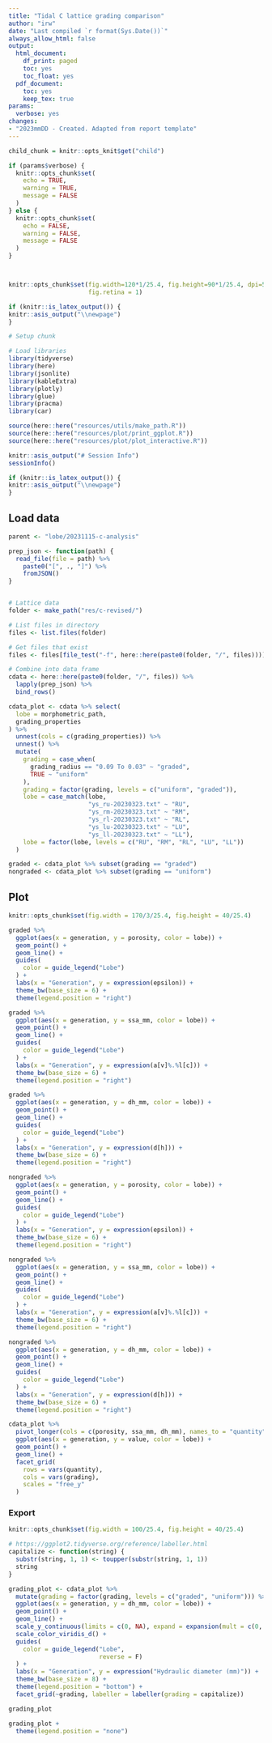 ```yaml
---
title: "Tidal C lattice grading comparison"
author: "irw"
date: "Last compiled `r format(Sys.Date())`"
always_allow_html: false
output:
  html_document:
    df_print: paged
    toc: yes
    toc_float: yes
  pdf_document:
    toc: yes
    keep_tex: true
params:
  verbose: yes
changes:
- "2023mmDD - Created. Adapted from report template"
---
```


```r

child_chunk = knitr::opts_knit$get("child")

```


```r
if (params$verbose) {
  knitr::opts_chunk$set(
    echo = TRUE,
    warning = TRUE,
    message = FALSE
  )
} else {
  knitr::opts_chunk$set(
    echo = FALSE,
    warning = FALSE,
    message = FALSE
  )
}



knitr::opts_chunk$set(fig.width=120*1/25.4, fig.height=90*1/25.4, dpi=500,
                      fig.retina = 1)
```

```r
if (knitr::is_latex_output()) {
knitr::asis_output("\\newpage")
}
```

```r
# Setup chunk

# Load libraries
library(tidyverse)
library(here)
library(jsonlite)
library(kableExtra)
library(plotly)
library(glue)
library(pracma)
library(car)

source(here::here("resources/utils/make_path.R"))
source(here::here("resources/plot/print_ggplot.R"))
source(here::here("resources/plot/plot_interactive.R"))

knitr::asis_output("# Session Info")
sessionInfo()
```

```r
if (knitr::is_latex_output()) {
knitr::asis_output("\\newpage")
}
```

## Load data

```r
parent <- "lobe/20231115-c-analysis"
```

```r
prep_json <- function(path) {
  read_file(file = path) %>% 
    paste0("[", ., "]") %>% 
    fromJSON()
}


# Lattice data
folder <- make_path("res/c-revised/")

# List files in directory
files <- list.files(folder)

# Get files that exist
files <- files[file_test("-f", here::here(paste0(folder, "/", files)))]

# Combine into data frame
cdata <- here::here(paste0(folder, "/", files)) %>% 
  lapply(prep_json) %>% 
  bind_rows()
```

```r
cdata_plot <- cdata %>% select(
  lobe = morphometric_path, 
  grading_properties
) %>% 
  unnest(cols = c(grading_properties)) %>% 
  unnest() %>% 
  mutate(
    grading = case_when(
      grading_radius == "0.09 To 0.03" ~ "graded",
      TRUE ~ "uniform"
    ),
    grading = factor(grading, levels = c("uniform", "graded")),
    lobe = case_match(lobe,
                      "ys_ru-20230323.txt" ~ "RU",
                      "ys_rm-20230323.txt" ~ "RM",
                      "ys_rl-20230323.txt" ~ "RL",
                      "ys_lu-20230323.txt" ~ "LU",
                      "ys_ll-20230323.txt" ~ "LL"),
    lobe = factor(lobe, levels = c("RU", "RM", "RL", "LU", "LL"))
  )

graded <- cdata_plot %>% subset(grading == "graded")
nongraded <- cdata_plot %>% subset(grading == "uniform")
```

## Plot

```r
knitr::opts_chunk$set(fig.width = 170/3/25.4, fig.height = 40/25.4)

graded %>% 
  ggplot(aes(x = generation, y = porosity, color = lobe)) +
  geom_point() +
  geom_line() +
  guides(
    color = guide_legend("Lobe")
  ) +
  labs(x = "Generation", y = expression(epsilon)) +
  theme_bw(base_size = 6) +
  theme(legend.position = "right")

graded %>% 
  ggplot(aes(x = generation, y = ssa_mm, color = lobe)) +
  geom_point() +
  geom_line() +
  guides(
    color = guide_legend("Lobe")
  ) +
  labs(x = "Generation", y = expression(a[v]%.%l[c])) +
  theme_bw(base_size = 6) +
  theme(legend.position = "right")

graded %>% 
  ggplot(aes(x = generation, y = dh_mm, color = lobe)) +
  geom_point() +
  geom_line() +
  guides(
    color = guide_legend("Lobe")
  ) +
  labs(x = "Generation", y = expression(d[h])) +
  theme_bw(base_size = 6) +
  theme(legend.position = "right")
```

```r
nongraded %>% 
  ggplot(aes(x = generation, y = porosity, color = lobe)) +
  geom_point() +
  geom_line() +
  guides(
    color = guide_legend("Lobe")
  ) +
  labs(x = "Generation", y = expression(epsilon)) +
  theme_bw(base_size = 6) +
  theme(legend.position = "right")

nongraded %>% 
  ggplot(aes(x = generation, y = ssa_mm, color = lobe)) +
  geom_point() +
  geom_line() +
  guides(
    color = guide_legend("Lobe")
  ) +
  labs(x = "Generation", y = expression(a[v]%.%l[c])) +
  theme_bw(base_size = 6) +
  theme(legend.position = "right")

nongraded %>% 
  ggplot(aes(x = generation, y = dh_mm, color = lobe)) +
  geom_point() +
  geom_line() +
  guides(
    color = guide_legend("Lobe")
  ) +
  labs(x = "Generation", y = expression(d[h])) +
  theme_bw(base_size = 6) +
  theme(legend.position = "right")
```

```r
cdata_plot %>% 
  pivot_longer(cols = c(porosity, ssa_mm, dh_mm), names_to = "quantity", values_to = "value") %>% 
  ggplot(aes(x = generation, y = value, color = lobe)) +
  geom_point() +
  geom_line() +
  facet_grid(
    rows = vars(quantity),
    cols = vars(grading),
    scales = "free_y"
  )
```
### Export
```r
knitr::opts_chunk$set(fig.width = 100/25.4, fig.height = 40/25.4)

# https://ggplot2.tidyverse.org/reference/labeller.html
capitalize <- function(string) {
  substr(string, 1, 1) <- toupper(substr(string, 1, 1))
  string
}

grading_plot <- cdata_plot %>% 
  mutate(grading = factor(grading, levels = c("graded", "uniform"))) %>% 
  ggplot(aes(x = generation, y = dh_mm, color = lobe)) +
  geom_point() +
  geom_line() +
  scale_y_continuous(limits = c(0, NA), expand = expansion(mult = c(0, 0.1))) +
  scale_color_viridis_d() +
  guides(
    color = guide_legend("Lobe",
                         reverse = F)
  ) +
  labs(x = "Generation", y = expression("Hydraulic diameter (mm)")) +
  theme_bw(base_size = 8) +
  theme(legend.position = "bottom") +
  facet_grid(~grading, labeller = labeller(grading = capitalize))

grading_plot

grading_plot +
  theme(legend.position = "none")

```

